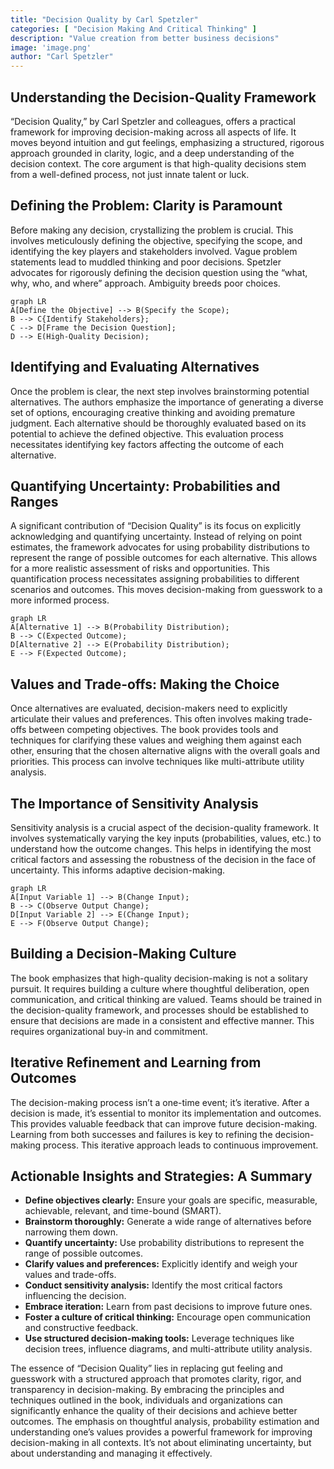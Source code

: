 ```yaml
---
title: "Decision Quality by Carl Spetzler"
categories: [ "Decision Making And Critical Thinking" ]
description: "Value creation from better business decisions"
image: 'image.png'
author: "Carl Spetzler"
---
```

## Understanding the Decision-Quality Framework

"Decision Quality," by Carl Spetzler and colleagues, offers a practical framework for improving decision-making across all aspects of life.  It moves beyond intuition and gut feelings, emphasizing a structured, rigorous approach grounded in clarity, logic, and a deep understanding of the decision context. The core argument is that high-quality decisions stem from a well-defined process, not just innate talent or luck.

## Defining the Problem:  Clarity is Paramount

Before making any decision, crystallizing the problem is crucial. This involves meticulously defining the objective, specifying the scope, and identifying the key players and stakeholders involved. Vague problem statements lead to muddled thinking and poor decisions. Spetzler advocates for rigorously defining the decision question using the "what, why, who, and where" approach.  Ambiguity breeds poor choices.


```mermaid
graph LR
A[Define the Objective] --> B(Specify the Scope);
B --> C{Identify Stakeholders};
C --> D[Frame the Decision Question];
D --> E(High-Quality Decision);
```

## Identifying and Evaluating Alternatives

Once the problem is clear, the next step involves brainstorming potential alternatives.  The authors emphasize the importance of generating a diverse set of options, encouraging creative thinking and avoiding premature judgment.  Each alternative should be thoroughly evaluated based on its potential to achieve the defined objective.  This evaluation process necessitates identifying key factors affecting the outcome of each alternative.


## Quantifying Uncertainty:  Probabilities and Ranges

A significant contribution of "Decision Quality" is its focus on explicitly acknowledging and quantifying uncertainty.  Instead of relying on point estimates, the framework advocates for using probability distributions to represent the range of possible outcomes for each alternative. This allows for a more realistic assessment of risks and opportunities.  This quantification process necessitates assigning probabilities to different scenarios and outcomes.  This moves decision-making from guesswork to a more informed process.

```mermaid
graph LR
A[Alternative 1] --> B(Probability Distribution);
B --> C(Expected Outcome);
D[Alternative 2] --> E(Probability Distribution);
E --> F(Expected Outcome);
```


## Values and Trade-offs:  Making the Choice

Once alternatives are evaluated, decision-makers need to explicitly articulate their values and preferences. This often involves making trade-offs between competing objectives.  The book provides tools and techniques for clarifying these values and weighing them against each other, ensuring that the chosen alternative aligns with the overall goals and priorities.  This process can involve techniques like multi-attribute utility analysis.


##  The Importance of Sensitivity Analysis

Sensitivity analysis is a crucial aspect of the decision-quality framework. It involves systematically varying the key inputs (probabilities, values, etc.) to understand how the outcome changes.  This helps in identifying the most critical factors and assessing the robustness of the decision in the face of uncertainty.  This informs adaptive decision-making.


```mermaid
graph LR
A[Input Variable 1] --> B(Change Input);
B --> C(Observe Output Change);
D[Input Variable 2] --> E(Change Input);
E --> F(Observe Output Change);
```

## Building a Decision-Making Culture

The book emphasizes that high-quality decision-making is not a solitary pursuit. It requires building a culture where thoughtful deliberation, open communication, and critical thinking are valued.  Teams should be trained in the decision-quality framework, and processes should be established to ensure that decisions are made in a consistent and effective manner.  This requires organizational buy-in and commitment.

##  Iterative Refinement and Learning from Outcomes

The decision-making process isn’t a one-time event; it's iterative.  After a decision is made, it’s essential to monitor its implementation and outcomes.  This provides valuable feedback that can improve future decision-making.  Learning from both successes and failures is key to refining the decision-making process.  This iterative approach leads to continuous improvement.


## Actionable Insights and Strategies: A Summary

* **Define objectives clearly:** Ensure your goals are specific, measurable, achievable, relevant, and time-bound (SMART).
* **Brainstorm thoroughly:** Generate a wide range of alternatives before narrowing them down.
* **Quantify uncertainty:** Use probability distributions to represent the range of possible outcomes.
* **Clarify values and preferences:** Explicitly identify and weigh your values and trade-offs.
* **Conduct sensitivity analysis:** Identify the most critical factors influencing the decision.
* **Embrace iteration:** Learn from past decisions to improve future ones.
* **Foster a culture of critical thinking:** Encourage open communication and constructive feedback.
* **Use structured decision-making tools:** Leverage techniques like decision trees, influence diagrams, and multi-attribute utility analysis.

The essence of "Decision Quality" lies in replacing gut feeling and guesswork with a structured approach that promotes clarity, rigor, and transparency in decision-making. By embracing the principles and techniques outlined in the book, individuals and organizations can significantly enhance the quality of their decisions and achieve better outcomes. The emphasis on thoughtful analysis, probability estimation and understanding one’s values provides a powerful framework for improving decision-making in all contexts.  It’s not about eliminating uncertainty, but about understanding and managing it effectively.

